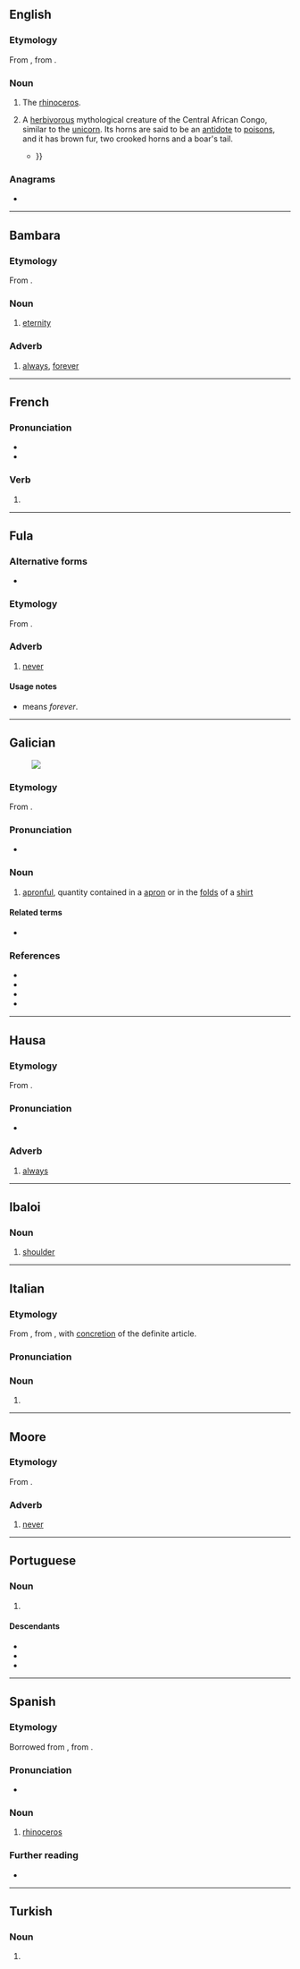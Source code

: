 {{also|abadá|Abadã}}
==English==

===Etymology===
From {{bor|en|pt|abada||female rhinoceros}}, from {{der|en|ms|badak||rhinoceros}}.

===Noun===
{{en-noun}}

# {{lb|en|obsolete}} The [[rhinoceros]].
# {{lb|en|mythology}} A [[herbivorous]] mythological creature of the Central African Congo, similar to the [[unicorn]]. Its horns are said to be an [[antidote]] to [[poison]]s, and it has brown fur, two crooked horns and a boar's tail.
#* {{quote-book|en|year=1864|author=William Winwood Reade|title=Savage Africa|page=373|passage=It is certain that the unicorn is not to be confounded with the '''abada''', about which they usually dispute; this one may see by the difference of their names, as well as by the difference of their body and parts {{...}}}}

===Anagrams===
* {{anagrams|en|a=aaabd|baaad}}

----

==Bambara==

===Etymology===
From {{der|bm|ar|أَبَد||eternity}}.

===Noun===
{{head|bm|noun}}

# [[eternity]]

===Adverb===
{{head|bm|adverb}}

# [[always]], [[forever]]

----

==French==

===Pronunciation===
* {{audio|fr|LL-Q150 (fra)-Lepticed7-abada.wav|Audio}}
* {{homophones|fr|abadas|abadât}}

===Verb===
{{head|fr|verb form}}

# {{inflection of|fr|abader||3|s|phis}}

----

==Fula==

===Alternative forms===
* {{l|ff|abadan}}

===Etymology===
From {{bor|ff|ar|أَبَدًا}}.

===Adverb===
{{head|ff|adverb}}

# [[never]]

====Usage notes====
{{U:ff:fuh}}
* {{l|ff|faa abada}} means ''forever''.

----

==Galician==
[[File:A fair Puritan.png|thumb|upright|]]

===Etymology===
From {{suffix|gl|aba|ada|t1=apron|t2=~ful}}.

===Pronunciation===
* {{IPA|gl|/aˈβaða̝/}}

===Noun===
{{gl-noun|f}}

# [[apronful]], quantity contained in a [[apron]] or in the [[fold]]s of a [[shirt]]

====Related terms====
* {{l|gl|aba}}

===References===
* {{R:DDLG}}
* {{R:TILG}}
* {{R:TLPGP}}
* {{R:RAG}}

----

==Hausa==

===Etymology===
From {{bor|ha|ar|أَبَدًا}}.

===Pronunciation===
* {{ha-IPA|àbàdâ}}

===Adverb===
{{ha-pos|adverb|àbàdâ}}

# [[always]]

----

==Ibaloi==

===Noun===
{{head|ibl|noun}}

# {{lb|ibl|anatomy}} [[shoulder]]

----

==Italian==

===Etymology===
From {{bor|it|pt|abada||female rhinoceros}}, from {{m|pt|[[a]] [[bada]]||the rhinoceros}}, with [[concretion]] of the definite article.

===Pronunciation===
{{it-pr|abàda}}

===Noun===
{{it-noun|mf|mpl=abadi|fpl=abade}}

# {{alt form|it|bada|t=[[rhinoceros]]}}

----

==Moore==

===Etymology===
From {{bor|mos|ar|أَبَدًا}}.

===Adverb===
{{head|mos|adverb}}

# [[never]]

----

==Portuguese==

===Noun===
{{pt-noun|f}}

# {{lb|pt|archaic}} {{alternative form of|pt|bada|gloss=rhinoceros}}

====Descendants====
* {{desc|en|abada|bor=1}}
* {{desc|it|abada|bor=1}}
* {{desc|es|abada|bor=1}}

----

==Spanish==

===Etymology===
Borrowed from {{bor|es|pt|abada}}, from {{der|es|ms|badak}}.

===Pronunciation===
{{es-IPA}}
* {{audio|es|LL-Q1321 (spa)-Millars-abada.wav|Audio (Spain)}}

===Noun===
{{es-noun|f}}

# {{lb|es|obsolete}} [[rhinoceros]]
#: {{syn|es|rinoceronte}}

===Further reading===
* {{R:DRAE}}

----

==Turkish==

===Noun===
{{head|tr|noun form}}

# {{inflection of|tr|aba||loc|s}}